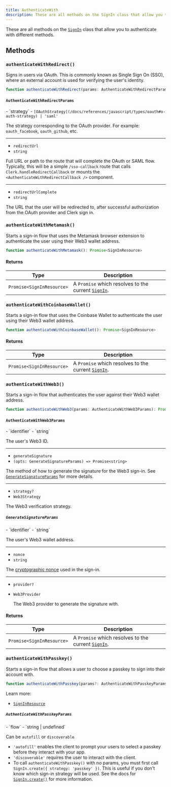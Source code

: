 ```yaml
---
title: AuthenticateWith
description: These are all methods on the SignIn class that allow you to authenticate with different methods.
---
```


These are all methods on the [`SignIn`][signin-ref] class that allow you to authenticate with different methods.

## Methods

### `authenticateWithRedirect()`

Signs in users via OAuth. This is commonly known as Single Sign On (SSO), where an external account is used for verifying the user's identity.

```typescript
function authenticateWithRedirect(params: AuthenticateWithRedirectParams): Promise<void>
```

#### `AuthenticateWithRedirectParams`

<Properties>
  - `strategy`
  - <code>[OAuthStrategy](/docs/references/javascript/types/oauth#o-auth-strategy) | 'saml'</code>

  The strategy corresponding to the OAuth provider. For example: `oauth_facebook`, `oauth_github`, etc.

  ---

  - `redirectUrl`
  - `string`

  Full URL or path to the route that will complete the OAuth or SAML flow. Typically, this will be a simple `/sso-callback` route that calls `Clerk.handleRedirectCallback` or mounts the `<AuthenticateWithRedirectCallback />` component.

  ---

  - `redirectUrlComplete`
  - `string`

  The URL that the user will be redirected to, after successful authorization from the OAuth provider and Clerk sign in.
</Properties>

### `authenticateWithMetamask()`

Starts a sign-in flow that uses the Metamask browser extension to authenticate the user using their Web3 wallet address.

```typescript
function authenticateWithMetamask(): Promise<SignInResource>
```

#### Returns

| Type | Description |
| - | - |
| `Promise<SignInResource>` | A `Promise` which resolves to the current [`SignIn`][signin-ref]. |

### `authenticateWithCoinbaseWallet()`

Starts a sign-in flow that uses the Coinbase Wallet to authenticate the user using their Web3 wallet address.

```typescript
function authenticateWithCoinbaseWallet(): Promise<SignInResource>
```

#### Returns

| Type | Description |
| - | - |
| `Promise<SignInResource>` | A `Promise` which resolves to the current [`SignIn`][signin-ref]. |

### `authenticateWithWeb3()`

Starts a sign-in flow that authenticates the user against their Web3 wallet address.

```typescript
function authenticateWithWeb3(params: AuthenticateWithWeb3Params): Promise<SignInResource>
```

#### `AuthenticateWithWeb3Params`

<Properties>
  - `identifier`
  - `string`

  The user's Web3 ID.

  ---

  - `generateSignature`
  - `(opts: GenerateSignatureParams) => Promise<string>`

  The method of how to generate the signature for the Web3 sign-in. See [`GenerateSignatureParams`](#generate-signature-params) for more details.

  ---

  - `strategy?`
  - `Web3Strategy`

  The Web3 verification strategy.
</Properties>

##### `GenerateSignatureParams`

<Properties>
  - `identifier`
  - `string`

  The user's Web3 wallet address.

  ---

  - `nonce`
  - `string`

  The [cryptographic nonce](https://en.wikipedia.org/wiki/Cryptographic_nonce) used in the sign-in.

  ---

  - `provider?`
  - `Web3Provider`

    The Web3 provider to generate the signature with.
</Properties>

#### Returns

| Type | Description |
| - | - |
| `Promise<SignInResource>` | A `Promise` which resolves to the current [`SignIn`][signin-ref]. |

[signin-ref]: /docs/references/javascript/sign-in/sign-in

### `authenticateWithPasskey()`

Starts a sign-in flow that allows a user to choose a passkey to sign into their account with.

```ts
function authenticateWithPasskey(params?: AuthenticateWithPasskeyParams): Promise<SignInResource>
```

Learn more:

- [`SignInResource`](/docs/references/javascript/sign-in/sign-in)

##### `AuthenticateWithPasskeyParams`

<Properties>
  - `flow`
  - `string | undefined`

  Can be `autofill` or `discoverable`
</Properties>

- `'autofill'` enables the client to prompt your users to select a passkey before they interact with your app.
- `'discoverable'` requires the user to interact with the client.
- To call `authenticateWithPasskey()` with no params, you must first call `SignIn.create({ strategy: 'passkey' })`. This is useful if you don't know which sign-in strategy will be used. See the docs for [`SignIn.create()`](/docs/references/javascript/sign-in/sign-in#create) for more information.

